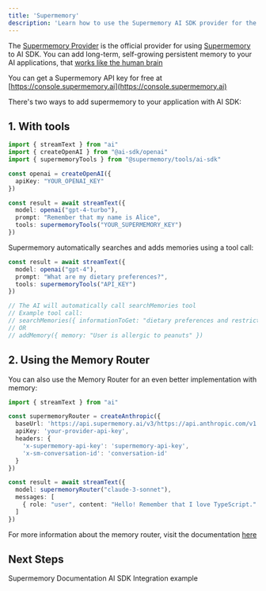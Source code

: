 ```yaml
---
title: 'Supermemory'
description: 'Learn how to use the Supermemory AI SDK provider for the Vercel AI SDK.'
---
```


The [Supermemory Provider](https://supermemory.ai/docs/ai-sdk/overview) is the official provider for using [Supermemory](https://supermemory.ai) to AI SDK. You can add long-term, self-growing persistent memory to your AI applications, that [works like the human brain](https://supermemory.ai/blog/memory-engine/)


You can get a Supermemory API key for free at [https://console.supermemory.ai](https://console.supermemory.ai)



There's two ways to add supermemory to your application with AI SDK:

## 1. With tools

```typescript
import { streamText } from "ai"
import { createOpenAI } from "@ai-sdk/openai"
import { supermemoryTools } from "@supermemory/tools/ai-sdk"

const openai = createOpenAI({
  apiKey: "YOUR_OPENAI_KEY"
})

const result = await streamText({
  model: openai("gpt-4-turbo"),
  prompt: "Remember that my name is Alice",
  tools: supermemoryTools("YOUR_SUPERMEMORY_KEY")
})
```

Supermemory automatically searches and adds memories using a tool call:

```typescript
const result = await streamText({
  model: openai("gpt-4"),
  prompt: "What are my dietary preferences?",
  tools: supermemoryTools("API_KEY")
})

// The AI will automatically call searchMemories tool
// Example tool call:
// searchMemories({ informationToGet: "dietary preferences and restrictions" })
// OR
// addMemory({ memory: "User is allergic to peanuts" })
```

## 2. Using the Memory Router

You can also use the Memory Router for an even better implementation with memory:

```ts
import { streamText } from "ai"

const supermemoryRouter = createAnthropic({
  baseUrl: 'https://api.supermemory.ai/v3/https://api.anthropic.com/v1',
  apiKey: 'your-provider-api-key',
  headers: {
    'x-supermemory-api-key': 'supermemory-api-key',
    'x-sm-conversation-id': 'conversation-id'
  }
})

const result = await streamText({
  model: supermemoryRouter("claude-3-sonnet"),
  messages: [
    { role: "user", content: "Hello! Remember that I love TypeScript." }
  ]
})
```

For more information about the memory router, visit the documentation [here](https://docs.supermemory.ai/)


## Next Steps

<CardGroup cols={2}>
  <Card title="Documentation" icon="book" href="https://supermemory.ai/docs/?ref=ai-sdk">
      Supermemory Documentation
  </Card>

  <Card title="AI SDK Cookbook" icon="code" href="https://supermemory.ai/docs/cookbook/ai-sdk-integration">
      AI SDK Integration example
  </Card>
</CardGroup>
